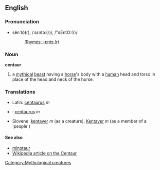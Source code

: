 ==English==
[[Category:Mythological creatures]]
===Pronunciation===
*sĕn'tô(r), /ˈsɛntɔː(r)/, /"sEntO:(r)/
*:[[Rhymes:English:-ɛntɔː(r)|Rhymes: -ɛntɔː(r)]]
===Noun===
'''centaur'''

#a [[mythical]] [[beast]] having a [[horse]]'s body with a [[human]] head and torso in place of the head and neck of the horse.
===Translations===
*Latin: [[centaurus]] ''m''
*{{sk}}: [[centaurus#Slovak|centaurus]] ''m''
*Slovene: [[kentaver]] ''m'' (as a creature), [[Kentaver]] ''m'' (as a member of a 'people')

====See also====
*[[minotaur]]
*[[w:centaur|Wikipedia article on the Centaur]]